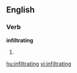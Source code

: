 
==English==

===Verb===
'''infiltrating'''

# {{present participle of|[[infiltrate]]}}

[[hu:infiltrating]]
[[vi:infiltrating]]